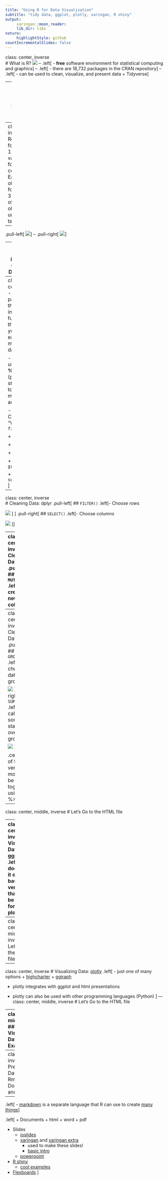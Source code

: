 ---
title: "Using R for Data Visualization"
subtitle: "tidy data, ggplot, plotly, xaringan, R shiny"
output:
     xaringan::moon_reader:
     lib_dir: libs
nature:
     highlightStyle: github
countIncrementalSlides: false
---
class: center, inverse    
# What is R?
![](Images/R_logo.png)
--
.left[
- **free** software environment for statistical computing and graphics
]
--
.left[
- there are 18,732 packages in the CRAN repository
]
--
.left[
- can be used to clean, visualize, and present data
   + Tidyverse
]


---
class: center, inverse
# Reading in Data: Tidy Data
--
class: center, inverse
.left[
Requirements for tidy data
1. Each variable forms a column
2. Each observations forms a row
3. Each type of observational unit forms a table
]
--
.pull-left[
![](Images/notTidy.png)
]
--
.pull-right[
![](Images/tidy.png)]


---
class: center, inverse  
# Cleaning Data: [dplyr](https://dplyr.tidyverse.org/)
--
class: center
.left[
- R package that includes functions that allow you to easily manipulate data
 
- allows for use of **%>%** (pipe) to string together multiple actions

- Some Common "Verbs" 
 + `filter()`
  
 + `select()`
  
 + `mutate()`
  
 + `arrange()`
  
 + `group_by()`
  
 + `summarize()`
]


---
class: center, inverse  
# Cleaning Data: dplyr
.pull-left[
## `FILTER()`
.left[- Choose rows
 
![](Images/filter.png)
]
]
.pull-right[
## `SELECT()`
.left[- Choose columns
 
 ![](Images/select.png)
]]


---
class: center, inverse  
# Cleaning Data: dplyr
.pull-left[
## `MUTATE()`
.left[- create a new column
 
![](Images/mutate.png)
]]
.pull-right[
## `ARRANGE()`
.left[- order rows
 
 ![](Images/arrange.png)
]]


---
class: center, inverse  
# Cleaning Data: dplyr
.pull-left[
## `GROUP_BY()`
.left[- chunk the data in groups
 

![](Images/group_by.png)
]
]
.pull-right[
## `SUMMARIZE()`
.left[- calculate some statistic over the group
 
 ![](Images/summarize.png)
]]
 
.center[ all of these verbs (+ more) can be strung together using %>%]


---
class: center, middle, inverse
# Let's Go to the HTML file


---
class: center, inverse
# Visualizing Data: [ggplot](https://ggplot2.tidyverse.org/)
.left[
- R does have it own base version that can be used for plotting

- ggplot allows more control and looks prettier

- map data values to visual elements
 
- In general:
  1. Specify what data you are plotting (`aes()`)
  2. Specify how the data should be plotted (aesthetics mapping)
     + lines? dots? shapes? color?
     + a specific type of plot (boxplot? violinplot?)
     
  3. Specify any other modifications
     + axis labels? title? legend?
]


---
class: center, middle, inverse
# Let's Go to the HTML file


---
class: center, inverse
# Visualizing Data: [plotly](https://plotly.com/ggplot2/)
.left[
- just one of many options
  + [highcharter](https://jkunst.com/highcharter/)
  + [ggiraph](https://www.r-bloggers.com/2018/04/how-to-plot-with-ggiraph/)

- plotly integrates with ggplot and html presentations
 
- plotly can also be used with other programming languages (Python)
]
---
class: center, middle, inverse
# Let's Go to the HTML file


---
class:center, middle,inverse
### Visualizing Data: plotly Example
.left[
```{r, echo = TRUE, error = FALSE, warning = FALSE, message = FALSE, fig.align = 'center', out.width = "100%", out.height = "50%"}
library(plotly)
load(here::here("Figures","Fig1i.rda"))
Fig1i
```
]


---
class: center, inverse  
## Presenting Data: Rmarkdown, Docs, Slides, and Others
--
.left[
- [markdown](https://www.markdownguide.org/) is a separate language that R can use to create [many things](https://rmarkdown.rstudio.com/lesson-9.html)]

.left[
+ Documents
  + html
  + word
  + pdf
 
+ Slides
    + [ioslides](https://bookdown.org/yihui/rmarkdown/ioslides-presentation.html)
    + [xaringan](https://bookdown.org/yihui/rmarkdown/xaringan.html) and [xaringan extra](https://pkg.garrickadenbuie.com/xaringanExtra/#/?id=xaringanextra)
        + used to make these slides!
        + [basic intro](https://apreshill.github.io/data-vis-labs-2018/slides/06-slides_xaringan.html#82)
    + [powerpoint](https://bookdown.org/yihui/rmarkdown/powerpoint-presentation.html)
 
+ [R shiny](https://shiny.rstudio.com/tutorial/)
    + [cool examples](https://shiny.rstudio.com/gallery/)
    
+ [Flexboards](https://pkgs.rstudio.com/flexdashboard/)
]

    
     
     